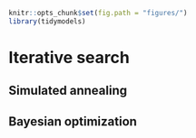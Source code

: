 ```r
knitr::opts_chunk$set(fig.path = "figures/")
library(tidymodels)
```

# Iterative search {#iterative-search}


## Simulated annealing 


## Bayesian  optimization





